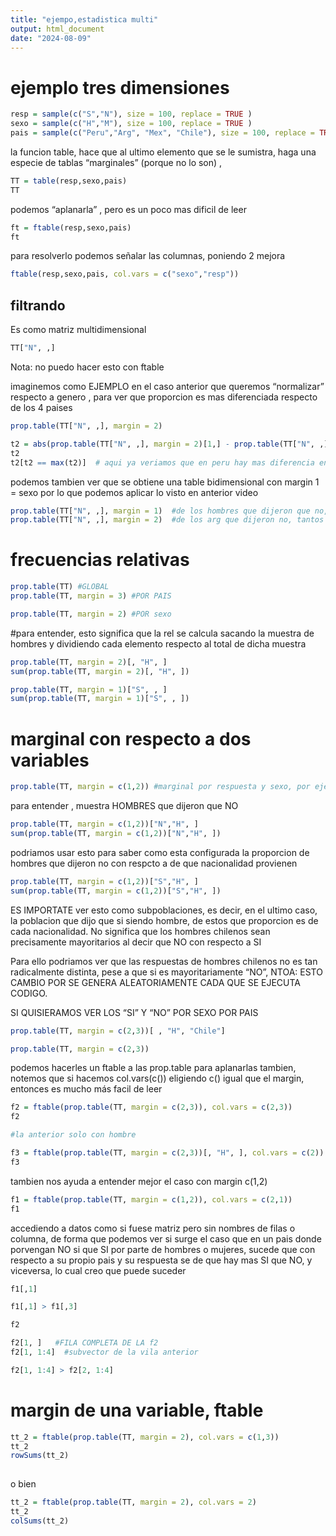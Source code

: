 ```yaml
---
title: "ejempo,estadistica multi"
output: html_document
date: "2024-08-09"
---
```


# ejemplo tres dimensiones


```r
resp = sample(c("S","N"), size = 100, replace = TRUE )
sexo = sample(c("H","M"), size = 100, replace = TRUE )
pais = sample(c("Peru","Arg", "Mex", "Chile"), size = 100, replace = TRUE )
```

la funcion table, hace que al ultimo elemento que se le sumistra, haga una especie de tablas "marginales" (porque no lo son) , 

```r
TT = table(resp,sexo,pais)
TT
```
podemos "aplanarla" , pero es un poco mas dificil de leer

```r
ft = ftable(resp,sexo,pais)
ft
```

para resolverlo podemos señalar las columnas, poniendo 2 mejora

```r
ftable(resp,sexo,pais, col.vars = c("sexo","resp"))
```

## filtrando
Es como matriz multidimensional

```r
TT["N", ,]
```
Nota: no puedo hacer esto con ftable

imaginemos como EJEMPLO en el caso anterior que queremos "normalizar" respecto a genero , para ver que proporcion es mas diferenciada respecto de los 4 paises
```r
prop.table(TT["N", ,], margin = 2)

t2 = abs(prop.table(TT["N", ,], margin = 2)[1,] - prop.table(TT["N", ,], margin = 2)[2,])
t2
t2[t2 == max(t2)]  # aqui ya veriamos que en peru hay mas diferencia entre opiniones 

```

podemos tambien ver que se obtiene una table bidimensional con margin 1 = sexo por lo que podemos aplicar lo visto en anterior video

```r
prop.table(TT["N", ,], margin = 1)  #de los hombres que dijeron que no, tantos eran argentinos, tantos chilenos... 
prop.table(TT["N", ,], margin = 2)  #de los arg que dijeron no, tantos eran mujeres y tantos por ciento eran hombre ...

```


# frecuencias relativas

```r
prop.table(TT) #GLOBAL
prop.table(TT, margin = 3) #POR PAIS


```


```r

prop.table(TT, margin = 2) #POR sexo

```

#para entender, esto significa que la rel se calcula sacando la muestra de hombres y dividiendo cada elemento respecto al total de dicha muestra

```r
prop.table(TT, margin = 2)[, "H", ]
sum(prop.table(TT, margin = 2)[, "H", ])
```


```r
prop.table(TT, margin = 1)["S", , ]
sum(prop.table(TT, margin = 1)["S", , ])

```






# marginal con respecto a dos variables

```r
prop.table(TT, margin = c(1,2)) #marginal por respuesta y sexo, por ejemplo, de los que dijeron no que son hombres son una submuestra, cuyo tamaño divide por pais a dicha entrada en cada matriz
```
 para entender , muestra HOMBRES que dijeron que NO 
 
```r
prop.table(TT, margin = c(1,2))["N","H", ]
sum(prop.table(TT, margin = c(1,2))["N","H", ])
```

podriamos usar esto para saber como esta configurada la proporcion de hombres que dijeron no con respcto a de que nacionalidad provienen

```r
prop.table(TT, margin = c(1,2))["S","H", ]
sum(prop.table(TT, margin = c(1,2))["S","H", ])
```


ES IMPORTATE ver esto como subpoblaciones, es decir, en el ultimo caso, la poblacion que dijo que si siendo hombre, de estos que proporcion es de cada nacionalidad. No significa que los hombres chilenos sean precisamente mayoritarios al decir que NO con respecto a SI

Para ello podriamos ver que las respuestas de hombres chilenos no es tan radicalmente distinta, pese a que si es mayoritariamente "NO", NTOA: ESTO CAMBIO POR SE GENERA ALEATORIAMENTE CADA QUE SE EJECUTA CODIGO.

SI QUISIERAMOS VER LOS "SI" Y "NO" POR SEXO POR PAIS

```r
prop.table(TT, margin = c(2,3))[ , "H", "Chile"]
```


```r
prop.table(TT, margin = c(2,3))

```







podemos hacerles un ftable a las prop.table para aplanarlas tambien, notemos que si hacemos col.vars(c())  eligiendo c() igual que el margin, entonces es mucho más facil de leer


```r
f2 = ftable(prop.table(TT, margin = c(2,3)), col.vars = c(2,3))
f2
```

```r
#la anterior solo con hombre

f3 = ftable(prop.table(TT, margin = c(2,3))[, "H", ], col.vars = c(2))
f3

```



tambien nos ayuda a entender mejor el caso con margin c(1,2)

```r
f1 = ftable(prop.table(TT, margin = c(1,2)), col.vars = c(2,1))
f1
```

accediendo a datos como si fuese matriz pero sin nombres de filas o columna, de forma que podemos ver si surge el caso que en un pais donde porvengan NO si que SI por parte de hombres o mujeres,  sucede que con respecto a su propio pais y su respuesta se de que hay mas SI que NO, y viceversa, lo cual creo que puede suceder

```r
f1[,1]

f1[,1] > f1[,3]

f2

f2[1, ]   #FILA COMPLETA DE LA f2
f2[1, 1:4]  #subvector de la vila anterior

f2[1, 1:4] > f2[2, 1:4]
```
 
 
# margin de una variable, ftable


```r
tt_2 = ftable(prop.table(TT, margin = 2), col.vars = c(1,3))
tt_2
rowSums(tt_2)
 
```

o bien

```r
tt_2 = ftable(prop.table(TT, margin = 2), col.vars = 2)
tt_2
colSums(tt_2)
 
```








 
 